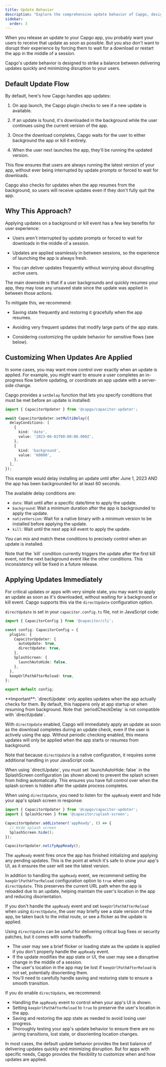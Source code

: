 ```yaml
---
title: Update Behavior
description: "Explore the comprehensive update behavior of Capgo, designed to deliver seamless updates to your app users without interrupting their experience."
sidebar:
  order: 3
---
```



When you release an update to your Capgo app, you probably want your users to receive that update as soon as possible. But you also don't want to disrupt their experience by forcing them to wait for a download or restart the app in the middle of a session.

Capgo's update behavior is designed to strike a balance between delivering updates quickly and minimizing disruption to your users.

## Default Update Flow

By default, here's how Capgo handles app updates:

<Steps>

1. On app launch, the Capgo plugin checks to see if a new update is available.

2. If an update is found, it's downloaded in the background while the user continues using the current version of the app.

3. Once the download completes, Capgo waits for the user to either background the app or kill it entirely.

4. When the user next launches the app, they'll be running the updated version.

</Steps>

This flow ensures that users are always running the latest version of your app, without ever being interrupted by update prompts or forced to wait for downloads.

<Aside type="tip">
Capgo also checks for updates when the app resumes from the background, so users will receive updates even if they don't fully quit the app.
</Aside>

## Why This Approach?

Applying updates on a background or kill event has a few key benefits for user experience:

- Users aren't interrupted by update prompts or forced to wait for downloads in the middle of a session.

- Updates are applied seamlessly in between sessions, so the experience of launching the app is always fresh.

- You can deliver updates frequently without worrying about disrupting active users.

The main downside is that if a user backgrounds and quickly resumes your app, they may lose any unsaved state since the update was applied in between those actions. 

To mitigate this, we recommend:

- Saving state frequently and restoring it gracefully when the app resumes.

- Avoiding very frequent updates that modify large parts of the app state.

- Considering customizing the update behavior for sensitive flows (see below).

## Customizing When Updates Are Applied

In some cases, you may want more control over exactly when an update is applied. For example, you might want to ensure a user completes an in-progress flow before updating, or coordinate an app update with a server-side change.

Capgo provides a `setDelay` function that lets you specify conditions that must be met before an update is installed:

```typescript
import { CapacitorUpdater } from '@capgo/capacitor-updater';

await CapacitorUpdater.setMultiDelay({
  delayConditions: [
    {
      kind: 'date',
      value: '2023-06-01T00:00:00.000Z',
    },
    {
      kind: 'background',
      value: '60000',
    },
  ],
});
```

This example would delay installing an update until after June 1, 2023 AND the app has been backgrounded for at least 60 seconds.

The available delay conditions are:

- `date`: Wait until after a specific date/time to apply the update.
- `background`: Wait a minimum duration after the app is backgrounded to apply the update.
- `nativeVersion`: Wait for a native binary with a minimum version to be installed before applying the update.
- `kill`: Wait until the next app kill event to apply the update.

You can mix and match these conditions to precisely control when an update is installed.

<Aside type="danger">
Note that the `kill` condition currently triggers the update after the first kill event, not the next background event like the other conditions. This inconsistency will be fixed in a future release.
</Aside>

## Applying Updates Immediately

For critical updates or apps with very simple state, you may want to apply an update as soon as it's downloaded, without waiting for a background or kill event. Capgo supports this via the `directUpdate` configuration option.

`directUpdate` is set in your `capacitor.config.ts` file, not in JavaScript code:

```typescript
import { CapacitorConfig } from '@capacitor/cli';

const config: CapacitorConfig = {
  plugins: {
    CapacitorUpdater: {
      autoUpdate: true,
      directUpdate: true,
    },
    SplashScreen: {
      launchAutoHide: false,
    },
  },
  keepUrlPathAfterReload: true,
};

export default config;
```

<Aside type="note">
**Important**: `directUpdate` only applies updates when the app actually checks for them. By default, this happens only at app startup or when resuming from background. Note that `periodCheckDelay` is not compatible with `directUpdate`.
</Aside>

With `directUpdate` enabled, Capgo will immediately apply an update as soon as the download completes during an update check, even if the user is actively using the app. Without periodic checking enabled, this means updates will only be applied when the app starts or resumes from background.

Note that because `directUpdate` is a native configuration, it requires some additional handling in your JavaScript code.

<Aside type="caution">
When using `directUpdate`, you must set `launchAutoHide: false` in the SplashScreen configuration (as shown above) to prevent the splash screen from hiding automatically. This ensures you have full control over when the splash screen is hidden after the update process completes.
</Aside>

When using `directUpdate`, you need to listen for the `appReady` event and hide your app's splash screen in response:

```js
import { CapacitorUpdater } from '@capgo/capacitor-updater';
import { SplashScreen } from '@capacitor/splash-screen';

CapacitorUpdater.addListener('appReady', () => {
  // Hide splash screen
  SplashScreen.hide();
});

CapacitorUpdater.notifyAppReady();
```

The `appReady` event fires once the app has finished initializing and applying any pending updates. This is the point at which it's safe to show your app's UI, as it ensures the user will see the latest version.

In addition to handling the `appReady` event, we recommend setting the `keepUrlPathAfterReload` configuration option to `true` when using `directUpdate`. This preserves the current URL path when the app is reloaded due to an update, helping maintain the user's location in the app and reducing disorientation.

If you don't handle the `appReady` event and set `keepUrlPathAfterReload` when using `directUpdate`, the user may briefly see a stale version of the app, be taken back to the initial route, or see a flicker as the update is applied.

Using `directUpdate` can be useful for delivering critical bug fixes or security patches, but it comes with some tradeoffs:

- The user may see a brief flicker or loading state as the update is applied if you don't properly handle the `appReady` event.
- If the update modifies the app state or UI, the user may see a disruptive change in the middle of a session.
- The user's location in the app may be lost if `keepUrlPathAfterReload` is not set, potentially disorienting them.
- You'll need to carefully handle saving and restoring state to ensure a smooth transition.

If you do enable `directUpdate`, we recommend:

- Handling the `appReady` event to control when your app's UI is shown.
- Setting `keepUrlPathAfterReload` to `true` to preserve the user's location in the app.
- Saving and restoring the app state as needed to avoid losing user progress.
- Thoroughly testing your app's update behavior to ensure there are no jarring transitions, lost state, or disorienting location changes.

In most cases, the default update behavior provides the best balance of delivering updates quickly and minimizing disruption. But for apps with specific needs, Capgo provides the flexibility to customize when and how updates are applied.
